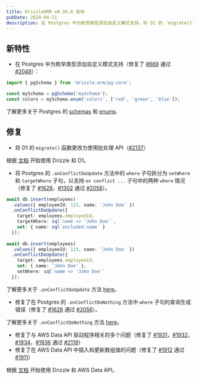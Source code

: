 ```yaml
---
title: DrizzleORM v0.30.8 发布
pubDate: 2024-04-11
description: 在 Postgres 中为枚举类型添加自定义模式支持，将 D1 的 `migrate()` 函数更改为使用批处理 API，更新了 `.onConflictDoUpdate` 方法，修复了在 Postgres 的 `.onConflictDoNothing` 方法中 `where` 子句的查询生成以及与 AWS Data API 相关的各种错误。
---
```


## 新特性

- 在 Postgres 中为枚举类型添加自定义模式支持（修复了 [#669](https://github.com/drizzle-team/drizzle-orm/issues/669) 通过 [#2048](https://github.com/drizzle-team/drizzle-orm/pull/2048)）：

```ts copy {3,4}
import { pgSchema } from 'drizzle-orm/pg-core';

const mySchema = pgSchema('mySchema');
const colors = mySchema.enum('colors', ['red', 'green', 'blue']);
```

了解更多关于 Postgres 的 [schemas](/docs/schemas) 和 [enums](https://orm.drizzle.team/docs/column-types/pg#enum).

## 修复

- 将 D1 的 `migrate()` 函数更改为使用批处理 API（[#2137](https://github.com/drizzle-team/drizzle-orm/pull/2137)）

根据 [文档](/docs/get-started-sqlite#cloudflare-d1) 开始使用 Drizzle 和 D1。

- 将 Postgres 的 `.onConflictDoUpdate` 方法中的 `where` 子句拆分为 `setWhere` 和 `targetWhere` 子句，以支持 `on conflict ...` 子句中的两种 `where` 情况（修复了 [#1628](https://github.com/drizzle-team/drizzle-orm/issues/1628)，[#1302](https://github.com/drizzle-team/drizzle-orm/issues/1302) 通过 [#2056](https://github.com/drizzle-team/drizzle-orm/pull/2056)）。

```ts copy
await db.insert(employees)
  .values({ employeeId: 123, name: 'John Doe' })
  .onConflictDoUpdate({
    target: employees.employeeId,
    targetWhere: sql`name <> 'John Doe'`,
    set: { name: sql`excluded.name` }
  });
  
await db.insert(employees)
  .values({ employeeId: 123, name: 'John Doe' })
  .onConflictDoUpdate({
    target: employees.employeeId,
    set: { name: 'John Doe' },
    setWhere: sql`name <> 'John Doe'`
  });
```

了解更多关于 `.onConflictDoUpdate` 方法 [here](/docs/insert#on-conflict-do-update)。

- 修复了在 Postgres 的 `.onConflictDoNothing` 方法中 `where` 子句的查询生成错误（修复了 [#1628](https://github.com/drizzle-team/drizzle-orm/issues/1628) 通过 [#2056](https://github.com/drizzle-team/drizzle-orm/pull/2056)）。

了解更多关于 `.onConflictDoNothing` 方法 [here](/docs/insert#on-conflict-do-nothing)。

- 修复了与 AWS Data API 驱动程序相关的多个问题（修复了 [#1931](https://github.com/drizzle-team/drizzle-orm/pull/1931)，[#1932](https://github.com/drizzle-team/drizzle-orm/issues/1932)，[#1934](https://github.com/drizzle-team/drizzle-orm/issues/1934)，[#1936](https://github.com/drizzle-team/drizzle-orm/issues/1936) 通过 [#2119](https://github.com/drizzle-team/drizzle-orm/pull/2119)）
- 修复了在 AWS Data API 中插入和更新数组值的问题（修复了 [#1912](https://github.com/drizzle-team/drizzle-orm/issues/1912) 通过 [#1911](https://github.com/drizzle-team/drizzle-orm/pull/1911)）

根据 [文档](/docs/get-started-postgresql#aws-data-api) 开始使用 Drizzle 和 AWS Data API。
